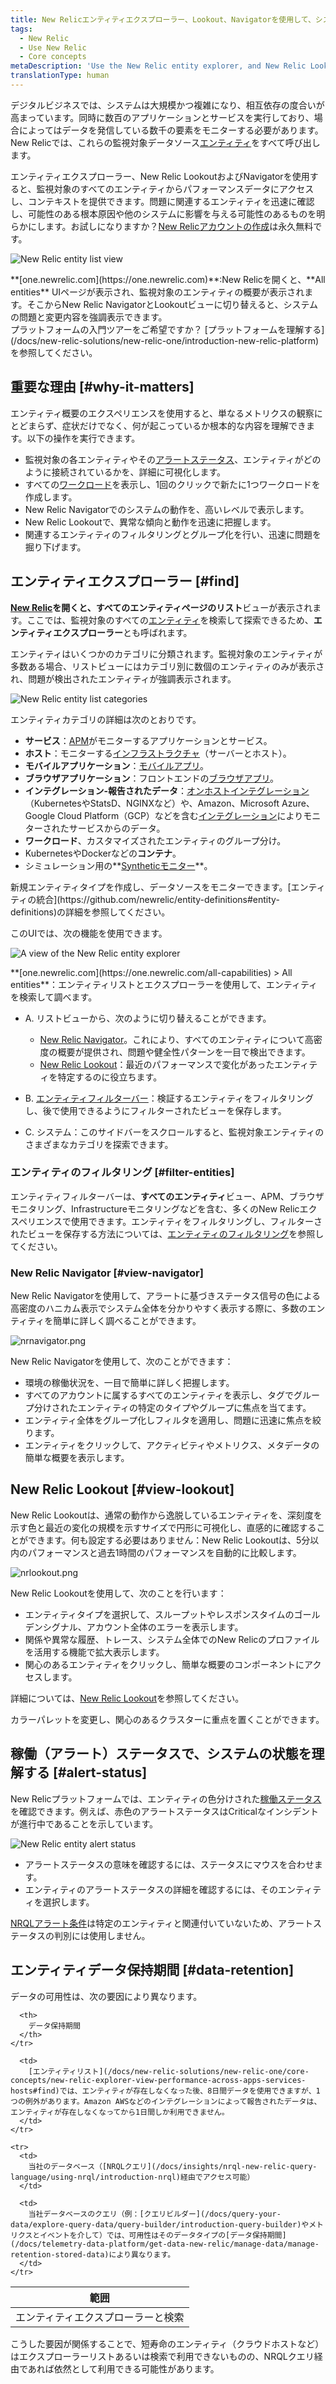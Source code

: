 ```yaml
---
title: New Relicエンティティエクスプローラー、Lookout、Navigatorを使用して、システムを把握
tags:
  - New Relic
  - Use New Relic
  - Core concepts
metaDescription: 'Use the New Relic entity explorer, and New Relic Lookout and Navigator, to see all your monitored entities in one place and explore the reported data.'
translationType: human
---
```








デジタルビジネスでは、システムは大規模かつ複雑になり、相互依存の度合いが高まっています。同時に数百のアプリケーションとサービスを実行しており、場合によってはデータを発信している数千の要素をモニターする必要があります。New Relicでは、これらの監視対象データソース[エンティティ](/docs/new-relic-one/use-new-relic-one/core-concepts/what-entity-new-relic)をすべて呼び出します。

エンティティエクスプローラー、New Relic LookoutおよびNavigatorを使用すると、監視対象のすべてのエンティティからパフォーマンスデータにアクセスし、コンテキストを提供できます。問題に関連するエンティティを迅速に確認し、可能性のある根本原因や他のシステムに影響を与える可能性のあるものを明らかにします。お試しになりますか？[New Relicアカウントの作成](https://newrelic.com/signup)は永久無料です。

<img
  title="New Relic entity list view"
  alt="New Relic entity list view"
  src={entityListView}
/>

<figcaption>
  **[one.newrelic.com](https://one.newrelic.com)**:New Relicを開くと、**All entities** UIページが表示され、監視対象のエンティティの概要が表示されます。そこからNew Relic NavigatorとLookoutビューに切り替えると、システムの問題と変更内容を強調表示できます。
</figcaption>

<Callout variant="tip">
  プラットフォームの入門ツアーをご希望ですか？ [プラットフォームを理解する](/docs/new-relic-solutions/new-relic-one/introduction-new-relic-platform)を参照してください。
</Callout>

## 重要な理由 [#why-it-matters]

エンティティ概要のエクスペリエンスを使用すると、単なるメトリクスの観察にとどまらず、症状だけでなく、何が起こっているか根本的な内容を理解できます。以下の操作を実行できます。

* 監視対象の各エンティティやその[アラートステータス](#alert-status)、エンティティがどのように接続されているかを、詳細に可視化します。
* すべての[ワークロード](/docs/new-relic-one/use-new-relic-one/workloads/workloads-isolate-resolve-incidents-faster)を表示し、1回のクリックで新たに1つワークロードを作成します。
* New Relic Navigatorでのシステムの動作を、高いレベルで表示します。
* New Relic Lookoutで、異常な傾向と動作を迅速に把握します。
* 関連するエンティティのフィルタリングとグループ化を行い、迅速に問題を掘り下げます。

## エンティティエクスプローラー [#find]

**[New Relic](https://one.newrelic.com)**を開くと、**すべてのエンティティ**ページ**のリスト**ビューが表示されます。ここでは、監視対象のすべての[エンティティ](/docs/new-relic-one/use-new-relic-one/core-concepts/what-entity-new-relic)を検索して探索できるため、**エンティティエクスプローラー**とも呼ばれます。

エンティティはいくつかのカテゴリに分類されます。監視対象のエンティティが多数ある場合、リストビューにはカテゴリ別に数個のエンティティのみが表示され、問題が検出されたエンティティが強調表示されます。

<img
  title="New Relic entity list categories"
  alt="New Relic entity list categories"
  src={platformEntityCategories}
/>

エンティティカテゴリの詳細は次のとおりです。

* **サービス**：[APM](/docs/apm)がモニターするアプリケーションとサービス。
* **ホスト**：モニターする[インフラストラクチャ](/docs/infrastructure)（サーバーとホスト）。
* **モバイルアプリケーション**：[モバイルアプリ](/docs/mobile-monitoring)。
* **ブラウザアプリケーション**：フロントエンドの[ブラウザアプリ](/docs/browser)。
* **インテグレーション-報告されたデータ**：[オンホストインテグレーション](/docs/integrations/host-integrations/getting-started/introduction-host-integrations)（KubernetesやStatsD、NGINXなど）や、Amazon、Microsoft Azure、Google Cloud Platform（GCP）などを含む[インテグレーション](https://newrelic.com/integrations)によりモニターされたサービスからのデータ。
* **ワークロード**、カスタマイズされたエンティティのグループ分け。
* KubernetesやDockerなどの**コンテナ**。
* シミュレーション用の**[Syntheticモニター](/docs/synthetics)**。

<Callout variant="tip">
  新規エンティティタイプを作成し、データソースをモニターできます。[エンティティの統合](https://github.com/newrelic/entity-definitions#entity-definitions)の詳細を参照してください。
</Callout>

このUIでは、次の機能を使用できます。

<img
  title="A view of the New Relic entity explorer"
  alt="A view of the New Relic entity explorer"
  src={entityExplorerSections}
/>

<figcaption>
  **[one.newrelic.com](https://one.newrelic.com/all-capabilities) > All entities**：エンティティリストとエクスプローラーを使用して、エンティティを検索して調べます。
</figcaption>

* A. リストビューから、次のように切り替えることができます。

  * [New Relic Navigator](#view-navigator)。これにより、すべてのエンティティについて高密度の概要が提供され、問題や健全性パターンを一目で検出できます。
  * [New Relic Lookout](#view-lookout)：最近のパフォーマンスで変化があったエンティティを特定するのに役立ちます。

* B. [エンティティフィルターバー](#filter-tag)：検証するエンティティをフィルタリングし、後で使用できるようにフィルターされたビューを保存します。

* C. システム：このサイドバーをスクロールすると、監視対象エンティティのさまざまなカテゴリを探索できます。

### エンティティのフィルタリング [#filter-entities]

エンティティフィルターバーは、**すべてのエンティティ**ビュー、APM、ブラウザモニタリング、Infrastructureモニタリングなどを含む、多くのNew Relicエクスペリエンスで使用できます。エンティティをフィルタリングし、フィルターされたビューを保存する方法については、[エンティティのフィルタリング](/docs/new-relic-solutions/new-relic-one/core-concepts/search-filter-entities)を参照してください。

### New Relic Navigator [#view-navigator]

New Relic Navigatorを使用して、アラートに基づきステータス信号の色による高密度のハニカム表示でシステム全体を分かりやすく表示する際に、多数のエンティティを簡単に詳しく調べることができます。

<img
  title="nrnavigator.png"
  alt="nrnavigator.png"
  src={platformNewRelicNavigator}
/>

New Relic Navigatorを使用して、次のことができます：

* 環境の稼働状況を、一目で簡単に詳しく把握します。
* すべてのアカウントに属するすべてのエンティティを表示し、タグでグループ分けされたエンティティの特定のタイプやグループに焦点を当てます。
* エンティティ全体をグループ化しフィルタを適用し、問題に迅速に焦点を絞ります。
* エンティティをクリックして、アクティビティやメトリクス、メタデータの簡単な概要を表示します。

## New Relic Lookout [#view-lookout]

New Relic Lookoutは、通常の動作から逸脱しているエンティティを、深刻度を示す色と最近の変化の規模を示すサイズで円形に可視化し、直感的に確認することができます。何も設定する必要はありません：New Relic Lookoutは、5分以内のパフォーマンスと過去1時間のパフォーマンスを自動的に比較します。

<img
  title="nrlookout.png"
  alt="nrlookout.png"
  src={platformNewRelicLookout}
/>

New Relic Lookoutを使用して、次のことを行います：

* エンティティタイプを選択して、スループットやレスポンスタイムのゴールデンシグナル、アカウント全体のエラーを表示します。
* 関係や異常な履歴、トレース、システム全体でのNew Relicのプロファイルを活用する機能で拡大表示します。
* 関心のあるエンティティをクリックし、簡単な概要のコンポーネントにアクセスします。

詳細については、[New Relic Lookout](/docs/new-relic-one/use-new-relic-one/core-concepts/new-relic-lookout-monitor-your-estate-glance)を参照してください。

<Callout variant="tip">
  カラーパレットを変更し、関心のあるクラスターに重点を置くことができます。
</Callout>

## 稼働（アラート）ステータスで、システムの状態を理解する [#alert-status]

New Relicプラットフォームでは、エンティティの色分けされた[稼働ステータス](/docs/alerts-applied-intelligence/new-relic-alerts/advanced-alerts/understand-technical-concepts/view-entity-health-status-find-entities-without-alert-conditions/)を確認できます。例えば、赤色のアラートステータスはCriticalなインシデントが進行中であることを示しています。

<img
  title="New Relic entity alert status"
  alt="New Relic entity alert status"
  src={alertsEntityAlertStatusRed}
/>

* アラートステータスの意味を確認するには、ステータスにマウスを合わせます。
* エンティティのアラートステータスの詳細を確認するには、そのエンティティを選択します。

[NRQLアラート条件](/docs/alerts/new-relic-alerts/defining-conditions/create-alert-conditions-nrql-queries)は特定のエンティティと関連付いていないため、アラートステータスの判別には使用しません。

## エンティティデータ保持期間 [#data-retention]

データの可用性は、次の要因により異なります。

<table>
  <thead>
    <tr>
      <th style={{ width: "200px" }}>
        範囲
      </th>

      <th>
        データ保持期間
      </th>
    </tr>
  </thead>

  <tbody>
    <tr>
      <td>
        エンティティエクスプローラーと検索
      </td>

      <td>
        [エンティティリスト](/docs/new-relic-solutions/new-relic-one/core-concepts/new-relic-explorer-view-performance-across-apps-services-hosts#find)では、エンティティが存在しなくなった後、8日間データを使用できますが、1つの例外があります。Amazon AWSなどのインテグレーションによって報告されたデータは、エンティティが存在しなくなってから1日間しか利用できません。
      </td>
    </tr>

    <tr>
      <td>
        当社のデータベース（[NRQLクエリ](/docs/insights/nrql-new-relic-query-language/using-nrql/introduction-nrql)経由でアクセス可能）
      </td>

      <td>
        当社データベースのクエリ（例：[クエリビルダー](/docs/query-your-data/explore-query-data/query-builder/introduction-query-builder)やメトリクスとイベントを介して）では、可用性はそのデータタイプの[データ保持期間](/docs/telemetry-data-platform/get-data-new-relic/manage-data/manage-retention-stored-data)により異なります。
      </td>
    </tr>
  </tbody>
</table>

こうした要因が関係することで、短寿命のエンティティ（クラウドホストなど）はエクスプローラーリストあるいは検索で利用できないものの、NRQLクエリ経由であれば依然として利用できる可能性があります。